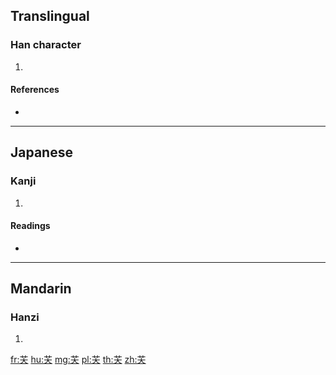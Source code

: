 {{character info/new}}
==Translingual==

===Han character===
{{Han char|rn=140|rad=艸|as=03|sn=9|four=|canj=TK,XXTK}}

# {{defn|Han|sort=艸03}}

====References====
* {{Han ref|kx=1019.060|dkj=30690|dj=1476.230|hdz=53174.120|uh=8296|ud=33430}}

----

==Japanese==

===Kanji===
{{ja-kanji|grade=|rs=艸03}}

# {{defn|lang=ja|sort=艸03}}

====Readings====
* {{ja-readings|on=[[ち]] (chi), [[じ]] (ji)|kun=[[おさめる]] (osameru), [[おさまる]] (osamaru)|nanori=}}

----

==Mandarin==

===Hanzi===
{{cmn-hanzi|pin=[[xiǎng]] ([[xiang3]]), [[zhì]] ([[zhi4]])|wg=hsiang<sup>3</sup>, chih<sup>4</sup>}}

# {{defn|lang=cmn|sort=艸03}}

[[fr:芖]]
[[hu:芖]]
[[mg:芖]]
[[pl:芖]]
[[th:芖]]
[[zh:芖]]